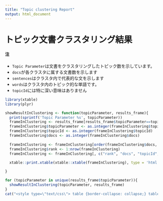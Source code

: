 ```yaml
---
title: "Topic clustering Report"
output: html_document
---
```


# トピック文書クラスタリング結果

#### 注

* `Topic Parameter`は文書をクラスタリングしたトピック数を示しています。
* `docs`が各クラスタに属する文書数を示します
* `sentences`はクラスタ内で代表的な文を示します
* `words`はクラスタ内のトピック的な単語です。
* `topicId`には特に深い意味はありません


```r
library(xtable)
library(plyr)
```


```r
showResultInClustering <- function(topicParameter, results_frame){
  print(sprintf('Topic Parameter %s', topicParameter))
  frameInClustering <- results_frame[results_frame$topicParameter==topicParameter, ]
  frameInClustering$topicParameter <- as.integer(frameInClustering$topicParameter)
  frameInClustering$topicId <- as.integer(frameInClustering$topicId)
  frameInClustering$docs <- as.integer(frameInClustering$docs)
  
  frameInClustering <- frameInClustering[order(frameInClustering$docs, decreasing = T), ]
  frameInClustering$rank <- 1:nrow(frameInClustering)
  frameInClustering <- frameInClustering[, c("rank", "docs", "topicId", "sentences", "words")]
  
  xtable::print.xtable(xtable::xtable(frameInClustering), type = 'html', include.rownames = F)

}
```

```r
for (topicParameter in unique(results_frame$topicParameter)){
  showResultInClustering(topicParameter, results_frame)
}
cat("<style type=\"text/css\"> table {border-collapse: collapse;} table,td,th{ border:solid 1px; } td{text-align:right} th{text-align:center} </style>\n")
```

